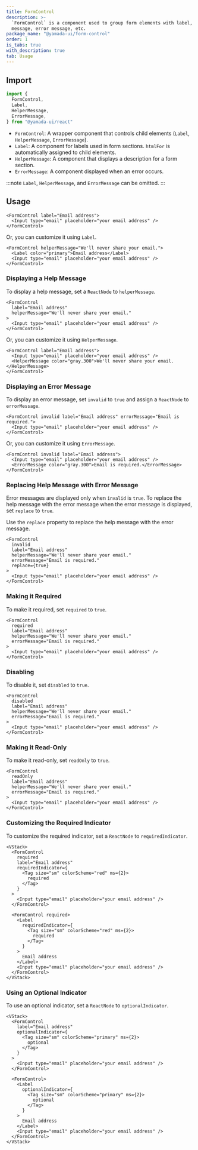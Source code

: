 ```yaml
---
title: FormControl
description: >-
  `FormControl` is a component used to group form elements with label, helper
  message, error message, etc.
package_name: "@yamada-ui/form-control"
order: 1
is_tabs: true
with_description: true
tab: Usage
---
```


## Import

```ts
import {
  FormControl,
  Label,
  HelperMessage,
  ErrorMessage,
} from "@yamada-ui/react"
```

- `FormControl`: A wrapper component that controls child elements (`Label`, `HelperMessage`, `ErrorMessage`).
- `Label`: A component for labels used in form sections. `htmlFor` is automatically assigned to child elements.
- `HelperMessage`: A component that displays a description for a form section.
- `ErrorMessage`: A component displayed when an error occurs.

:::note
`Label`, `HelperMessage`, and `ErrorMessage` can be omitted.
:::

## Usage

```tsx
<FormControl label="Email address">
  <Input type="email" placeholder="your email address" />
</FormControl>
```

Or, you can customize it using `Label`.

```tsx
<FormControl helperMessage="We'll never share your email.">
  <Label color="primary">Email address</Label>
  <Input type="email" placeholder="your email address" />
</FormControl>
```

### Displaying a Help Message

To display a help message, set a `ReactNode` to `helperMessage`.

```tsx
<FormControl
  label="Email address"
  helperMessage="We'll never share your email."
>
  <Input type="email" placeholder="your email address" />
</FormControl>
```

Or, you can customize it using `HelperMessage`.

```tsx
<FormControl label="Email address">
  <Input type="email" placeholder="your email address" />
  <HelperMessage color="gray.300">We'll never share your email.</HelperMessage>
</FormControl>
```

### Displaying an Error Message

To display an error message, set `invalid` to `true` and assign a `ReactNode` to `errorMessage`.

```tsx
<FormControl invalid label="Email address" errorMessage="Email is required.">
  <Input type="email" placeholder="your email address" />
</FormControl>
```

Or, you can customize it using `ErrorMessage`.

```tsx
<FormControl invalid label="Email address">
  <Input type="email" placeholder="your email address" />
  <ErrorMessage color="gray.300">Email is required.</ErrorMessage>
</FormControl>
```

### Replacing Help Message with Error Message

Error messages are displayed only when `invalid` is `true`. To replace the help message with the error message when the error message is displayed, set `replace` to `true`.

Use the `replace` property to replace the help message with the error message.

```tsx
<FormControl
  invalid
  label="Email address"
  helperMessage="We'll never share your email."
  errorMessage="Email is required."
  replace={true}
>
  <Input type="email" placeholder="your email address" />
</FormControl>
```

### Making it Required

To make it required, set `required` to `true`.

```tsx
<FormControl
  required
  label="Email address"
  helperMessage="We'll never share your email."
  errorMessage="Email is required."
>
  <Input type="email" placeholder="your email address" />
</FormControl>
```

### Disabling

To disable it, set `disabled` to `true`.

```tsx
<FormControl
  disabled
  label="Email address"
  helperMessage="We'll never share your email."
  errorMessage="Email is required."
>
  <Input type="email" placeholder="your email address" />
</FormControl>
```

### Making it Read-Only

To make it read-only, set `readOnly` to `true`.

```tsx
<FormControl
  readOnly
  label="Email address"
  helperMessage="We'll never share your email."
  errorMessage="Email is required."
>
  <Input type="email" placeholder="your email address" />
</FormControl>
```

### Customizing the Required Indicator

To customize the required indicator, set a `ReactNode` to `requiredIndicator`.

```tsx
<VStack>
  <FormControl
    required
    label="Email address"
    requiredIndicator={
      <Tag size="sm" colorScheme="red" ms={2}>
        required
      </Tag>
    }
  >
    <Input type="email" placeholder="your email address" />
  </FormControl>

  <FormControl required>
    <Label
      requiredIndicator={
        <Tag size="sm" colorScheme="red" ms={2}>
          required
        </Tag>
      }
    >
      Email address
    </Label>
    <Input type="email" placeholder="your email address" />
  </FormControl>
</VStack>
```

### Using an Optional Indicator

To use an optional indicator, set a `ReactNode` to `optionalIndicator`.

```tsx
<VStack>
  <FormControl
    label="Email address"
    optionalIndicator={
      <Tag size="sm" colorScheme="primary" ms={2}>
        optional
      </Tag>
    }
  >
    <Input type="email" placeholder="your email address" />
  </FormControl>

  <FormControl>
    <Label
      optionalIndicator={
        <Tag size="sm" colorScheme="primary" ms={2}>
          optional
        </Tag>
      }
    >
      Email address
    </Label>
    <Input type="email" placeholder="your email address" />
  </FormControl>
</VStack>
```
